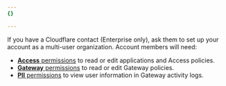 ```yaml
---
{}

---
```


If you have a Cloudflare contact (Enterprise only), ask them to set up your account as a multi-user organization. Account members will need:

* [**Access** permissions](/cloudflare-one/roles-permissions/) to read or edit applications and Access policies.
* [**Gateway** permissions](/cloudflare-one/roles-permissions/) to read or edit Gateway policies.
* [**PII** permissions](/cloudflare-one/roles-permissions/#cloudflare-zero-trust-pii) to view user information in Gateway activity logs.

